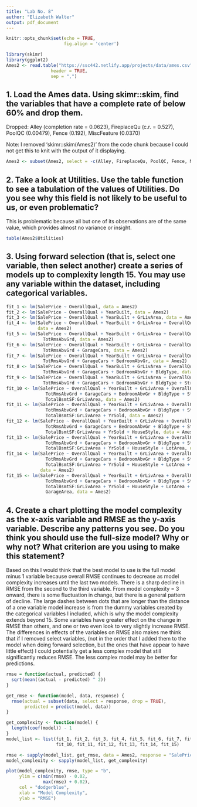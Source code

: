 ---
title: "Lab No. 8"
author: "Elizabeth Walter"
output: pdf_document
---

```{r setup, include=TRUE}
knitr::opts_chunk$set(echo = TRUE,
                      fig.align = 'center')
```

```{r, warning=FALSE}
library(skimr)
library(ggplot2)
Ames2 <- read.table("https://ssc442.netlify.app/projects/data/ames.csv",
                 header = TRUE,
                 sep = ",")
```

## 1. Load the Ames data. Using skimr::skim, find the variables that have a complete rate of below 60% and drop them.
Dropped: Alley (completion rate = 0.0623), FireplaceQu (c.r. = 0.527), PoolQC (0.00479), Fence (0.192), MiscFeature (0.0370)

Note: I removed 'skimr::skim(Ames2)' from the code chunk because I could not get this to knit with the output of it displaying.
```{r q1,}
Ames2 <- subset(Ames2, select = -c(Alley, FireplaceQu, PoolQC, Fence, MiscFeature))
```

\newpage
## 2. Take a look at Utilities. Use the table function to see a tabulation of the values of Utilities. Do you see why this field is not likely to be useful to us, or even problematic?

This is problematic because all but one of its observations are of the same value, which provides almost no variance or insight.
```{r q2}
table(Ames2$Utilities)
```

\newpage
## 3. Using forward selection (that is, select one variable, then select another) create a series of models up to complexity length 15. You may use any variable within the dataset, including categorical variables.

```{r q3}
fit_1 <- lm(SalePrice ~ OverallQual, data = Ames2)
fit_2 <- lm(SalePrice ~ OverallQual + YearBuilt, data = Ames2)
fit_3 <- lm(SalePrice ~ OverallQual + YearBuilt + GrLivArea, data = Ames2)
fit_4 <- lm(SalePrice ~ OverallQual + YearBuilt + GrLivArea + OverallQual:YearBuilt, 
            data = Ames2)
fit_5 <- lm(SalePrice ~ OverallQual + YearBuilt + GrLivArea + OverallQual:YearBuilt + 
              TotRmsAbvGrd, data = Ames2)
fit_6 <- lm(SalePrice ~ OverallQual + YearBuilt + GrLivArea + OverallQual:YearBuilt + 
              TotRmsAbvGrd + GarageCars, data = Ames2)
fit_7 <- lm(SalePrice ~ OverallQual + YearBuilt + GrLivArea + OverallQual:YearBuilt + 
              TotRmsAbvGrd + GarageCars + BedroomAbvGr, data = Ames2)
fit_8 <- lm(SalePrice ~ OverallQual + YearBuilt + GrLivArea + OverallQual:YearBuilt + 
              TotRmsAbvGrd + GarageCars + BedroomAbvGr + BldgType, data = Ames2)
fit_9 <- lm(SalePrice ~ OverallQual + YearBuilt + GrLivArea + OverallQual:YearBuilt + 
              TotRmsAbvGrd + GarageCars + BedroomAbvGr + BldgType + Street, data = Ames2)
fit_10 <- lm(SalePrice ~ OverallQual + YearBuilt + GrLivArea + OverallQual:YearBuilt + 
               TotRmsAbvGrd + GarageCars + BedroomAbvGr + BldgType + Street +
               TotalBsmtSF:GrLivArea, data = Ames2)
fit_11 <- lm(SalePrice ~ OverallQual + YearBuilt + GrLivArea + OverallQual:YearBuilt + 
               TotRmsAbvGrd + GarageCars + BedroomAbvGr + BldgType + Street +
               TotalBsmtSF:GrLivArea + YrSold, data = Ames2)
fit_12 <- lm(SalePrice ~ OverallQual + YearBuilt + GrLivArea + OverallQual:YearBuilt + 
               TotRmsAbvGrd + GarageCars + BedroomAbvGr + BldgType + Street +
               TotalBsmtSF:GrLivArea + YrSold + HouseStyle, data = Ames2)
fit_13 <- lm(SalePrice ~ OverallQual + YearBuilt + GrLivArea + OverallQual:YearBuilt + 
               TotRmsAbvGrd + GarageCars + BedroomAbvGr + BldgType + Street +
               TotalBsmtSF:GrLivArea + YrSold + HouseStyle + LotArea, data = Ames2)
fit_14 <- lm(SalePrice ~ OverallQual + YearBuilt + GrLivArea + OverallQual:YearBuilt + 
               TotRmsAbvGrd + GarageCars + BedroomAbvGr + BldgType + Street +
               TotalBsmtSF:GrLivArea + YrSold + HouseStyle + LotArea + CentralAir, 
             data = Ames2)
fit_15 <- lm(SalePrice ~ OverallQual + YearBuilt + GrLivArea + OverallQual:YearBuilt + 
               TotRmsAbvGrd + GarageCars + BedroomAbvGr + BldgType + Street +
               TotalBsmtSF:GrLivArea + YrSold + HouseStyle + LotArea + CentralAir + 
               GarageArea, data = Ames2)
```

\newpage
## 4. Create a chart plotting the model complexity as the x-axis variable and RMSE as the y-axis variable. Describe any patterns you see. Do you think you should use the full-size model? Why or why not? What criterion are you using to make this statement?
Based on this I would think that the best model to use is the full model minus 1 variable because overall RMSE continues to decrease as model complexity increases until the last two models. There is a sharp decline in RMSE from the second to the third variable. From model complexity = 3 onward, there is some fluctuation in change, but there is a general pattern of decline. The large dashes between dots that are longer than the distance of a one variable model increase is from the dummy variables created by the categorical variables I included, which is why the model complexity extends beyond 15. Some variables have greater effect on the change in RMSE than others, and one or two even look to very slightly increase RMSE. The differences in effects of the variables on RMSE also makes me think that if I removed select variables, (not in the order that I added them to the model when doing forward selection, but the ones that have appear to have little effect) I could potentially get a less complex model that still significantly reduces RMSE. The less complex model may be better for predictions.
```{r q4}
rmse = function(actual, predicted) {
  sqrt(mean((actual - predicted) ^ 2))
}

get_rmse <- function(model, data, response) {
  rmse(actual = subset(data, select = response, drop = TRUE),
       predicted = predict(model, data))
}

get_complexity <- function(model) {
  length(coef(model)) - 1
}
model_list <- list(fit_1, fit_2, fit_3, fit_4, fit_5, fit_6, fit_7, fit_8, fit_9,
                   fit_10, fit_11, fit_12, fit_13, fit_14, fit_15)

rmse <- sapply(model_list, get_rmse, data = Ames2, response = "SalePrice")
model_complexity <- sapply(model_list, get_complexity)

plot(model_complexity, rmse, type = "b",
     ylim = c(min(rmse) - 0.02,
              max(rmse) + 0.02),
     col = "dodgerblue",
     xlab = "Model Complexity",
     ylab = "RMSE")
```
